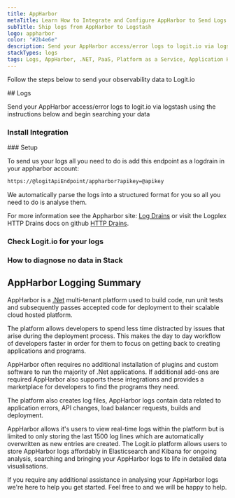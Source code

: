 ```yaml
---
title: AppHarbor
metaTitle: Learn How to Integrate and Configure AppHarbor to Send Logs
subTitle: Ship logs from AppHarbor to Logstash
logo: appharbor
color: "#2b4e6e"
description: Send your AppHarbor access/error logs to logit.io via logstash using the instructions below and begin searching your data
stackTypes: logs
tags: Logs, AppHarbor, .NET, PaaS, Platform as a Service, Application Hosting, Appharbor
---
```


Follow the steps below to send your observability data to Logit.io

<Steps>
  ## Logs

  Send your AppHarbor access/error logs to logit.io via logstash using the instructions below and begin searching your data

  ### Install Integration
  <InstallIntegration/>
  ### Setup

  To send us your logs all you need to do is add this endpoint as a logdrain in your appharbor account:
        
  ```txt copy
  https://@logitApiEndpoint/appharbor?apikey=@apikey
  ```
        
  We automatically parse the logs into a structured format for you so all you need to do is analyse them.
        
  For more information see the Appharbor site: [Log Drains](https://support.appharbor.com/kb/tips-and-tricks/logging) or 
  visit the Logplex HTTP Drains docs on github [HTTP Drains](https://support.appharbor.com/kb/tips-and-tricks/logging).

  ### Check Logit.io for your logs

  <LaunchStack utmMedium="logs" utmCampaign="appharbor" source="appharbor" />

  ### How to diagnose no data in Stack

  <DiagnoseNoData />
</Steps>

## AppHarbor Logging Summary

AppHarbor is a [.Net](/integrations/log-management/languages-and-libraries/dotnet) multi-tenant platform used to build code, 
run unit tests and subsequently passes accepted code for deployment to their scalable cloud hosted platform. 

The platform allows developers to spend less time distracted by issues that arise 
during the deployment process. This makes the day to day workflow of developers 
faster in order for them to focus on getting back to creating applications and programs.

AppHarbor often requires no additional installation of plugins and custom software 
to run the majority of .Net applications. If additional add-ons are required AppHarbor 
also supports these integrations and provides a marketplace for developers to find the programs they need.

The platform also creates log files, AppHarbor logs contain data related to application 
errors, API changes, load balancer requests, builds and deployment.

AppHarbor allows it's users to view real-time logs within the platform but is limited 
to only storing the last 1500 log lines which are automatically overwritten as new 
entries are created. The Logit.io platform allows users to store AppHarbor logs affordably 
in Elasticsearch and Kibana for ongoing analysis, searching and bringing your 
AppHarbor logs to life in detailed data visualisations.

If you require any additional assistance in analysing your AppHarbor logs we're here to help you get started. 
Feel free to <IntercomButton text="get in touch by contacting support via live chat" /> and we will be happy to help.